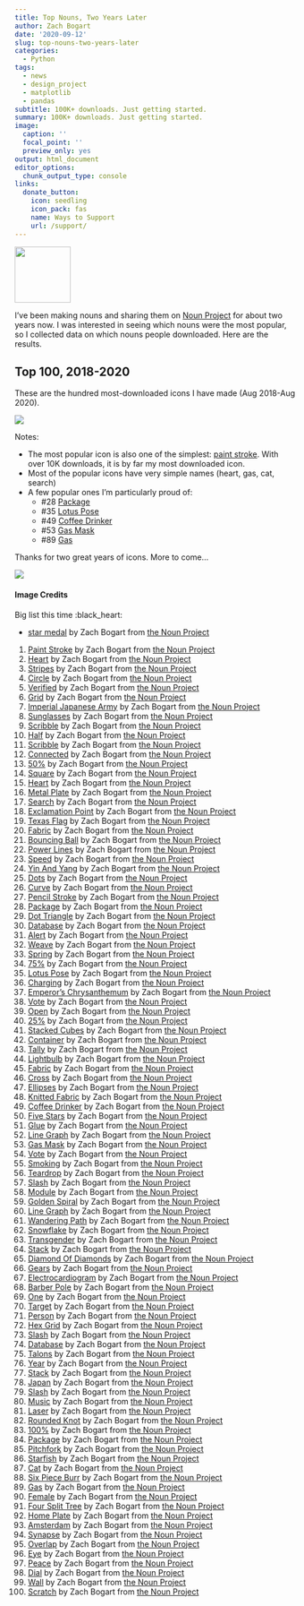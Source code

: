 ```yaml
---
title: Top Nouns, Two Years Later
author: Zach Bogart
date: '2020-09-12'
slug: top-nouns-two-years-later
categories:
  - Python
tags:
  - news
  - design_project
  - matplotlib
  - pandas
subtitle: 100K+ downloads. Just getting started.
summary: 100K+ downloads. Just getting started.
image:
  caption: ''
  focal_point: ''
  preview_only: yes
output: html_document
editor_options:
  chunk_output_type: console
links:
  donate_button:
    icon: seedling
    icon_pack: fas
    name: Ways to Support
    url: /support/
---
```


<!-- Icon Image: Small -->
<img src="featured.png" width="100"/> 

<!--Starting Blurb-->
I've been making nouns and sharing them on [Noun Project](/nouns) for about two years now. I was interested in seeing which nouns were the most popular, so I collected data on which nouns people downloaded. Here are the results.

## Top 100, 2018-2020
These are the hundred most-downloaded icons I have made (Aug 2018-Aug 2020). 

![](hundred01.png)

Notes:

- The most popular icon is also one of the simplest: [paint stroke](https://thenounproject.com/browse/?i=2352019). With over 10K downloads, it is by far my most downloaded icon.
- Most of the popular icons have very simple names (heart, gas, cat, search)
- A few popular ones I'm particularly proud of:
  - #28 [Package](https://thenounproject.com/browse/?i=2082419)
  - #35 [Lotus Pose](https://thenounproject.com/browse/?i=3098225)
  - #49 [Coffee Drinker](https://thenounproject.com/browse/?i=2937161)
  - #53 [Gas Mask](https://thenounproject.com/browse/?i=2664507)
  - #89 [Gas](https://thenounproject.com/browse/?i=1988082)
  
Thanks for two great years of icons. More to come...

![](https://media.giphy.com/media/IoMkSXKHQIDVm/giphy.gif)

<!--Noun Image Credit-->
#### Image Credits
Big list this time :black_heart:

- [star medal](https://thenounproject.com/search/?creator=4129988&q=medal&i=1988208) by Zach Bogart from [the Noun Project](https://thenounproject.com/)

1. [Paint Stroke](https://thenounproject.com/browse/?i=2352019) by Zach Bogart from [the Noun Project](https://thenounproject.com/)
2. [Heart](https://thenounproject.com/browse/?i=2087564) by Zach Bogart from [the Noun Project](https://thenounproject.com/)
3. [Stripes](https://thenounproject.com/browse/?i=2098710) by Zach Bogart from [the Noun Project](https://thenounproject.com/)
4. [Circle](https://thenounproject.com/browse/?i=2052870) by Zach Bogart from [the Noun Project](https://thenounproject.com/)
5. [Verified](https://thenounproject.com/browse/?i=1983696) by Zach Bogart from [the Noun Project](https://thenounproject.com/)
6. [Grid](https://thenounproject.com/browse/?i=2188240) by Zach Bogart from [the Noun Project](https://thenounproject.com/)
7. [Imperial Japanese Army](https://thenounproject.com/browse/?i=2469993) by Zach Bogart from [the Noun Project](https://thenounproject.com/)
8. [Sunglasses](https://thenounproject.com/browse/?i=2188207) by Zach Bogart from [the Noun Project](https://thenounproject.com/)
9. [Scribble](https://thenounproject.com/browse/?i=2539081) by Zach Bogart from [the Noun Project](https://thenounproject.com/)
10. [Half](https://thenounproject.com/browse/?i=2181182) by Zach Bogart from [the Noun Project](https://thenounproject.com/)
11. [Scribble](https://thenounproject.com/browse/?i=2352017) by Zach Bogart from [the Noun Project](https://thenounproject.com/)
12. [Connected](https://thenounproject.com/browse/?i=2486392) by Zach Bogart from [the Noun Project](https://thenounproject.com/)
13. [50%](https://thenounproject.com/browse/?i=2072952) by Zach Bogart from [the Noun Project](https://thenounproject.com/)
14. [Square](https://thenounproject.com/browse/?i=2202242) by Zach Bogart from [the Noun Project](https://thenounproject.com/)
15. [Heart](https://thenounproject.com/browse/?i=2181172) by Zach Bogart from [the Noun Project](https://thenounproject.com/)
16. [Metal Plate](https://thenounproject.com/browse/?i=2066017) by Zach Bogart from [the Noun Project](https://thenounproject.com/)
17. [Search](https://thenounproject.com/browse/?i=1974616) by Zach Bogart from [the Noun Project](https://thenounproject.com/)
18. [Exclamation Point](https://thenounproject.com/browse/?i=2009949) by Zach Bogart from [the Noun Project](https://thenounproject.com/)
19. [Texas Flag](https://thenounproject.com/browse/?i=2810236) by Zach Bogart from [the Noun Project](https://thenounproject.com/)
20. [Fabric](https://thenounproject.com/browse/?i=2068373) by Zach Bogart from [the Noun Project](https://thenounproject.com/)
21. [Bouncing Ball](https://thenounproject.com/browse/?i=2636361) by Zach Bogart from [the Noun Project](https://thenounproject.com/)
22. [Power Lines](https://thenounproject.com/browse/?i=2937151) by Zach Bogart from [the Noun Project](https://thenounproject.com/)
23. [Speed](https://thenounproject.com/browse/?i=2312635) by Zach Bogart from [the Noun Project](https://thenounproject.com/)
24. [Yin And Yang](https://thenounproject.com/browse/?i=1988077) by Zach Bogart from [the Noun Project](https://thenounproject.com/)
25. [Dots](https://thenounproject.com/browse/?i=2098711) by Zach Bogart from [the Noun Project](https://thenounproject.com/)
26. [Curve](https://thenounproject.com/browse/?i=2386664) by Zach Bogart from [the Noun Project](https://thenounproject.com/)
27. [Pencil Stroke](https://thenounproject.com/browse/?i=2352018) by Zach Bogart from [the Noun Project](https://thenounproject.com/)
28. [Package](https://thenounproject.com/browse/?i=2082419) by Zach Bogart from [the Noun Project](https://thenounproject.com/)
29. [Dot Triangle](https://thenounproject.com/browse/?i=3169836) by Zach Bogart from [the Noun Project](https://thenounproject.com/)
30. [Database](https://thenounproject.com/browse/?i=1976604) by Zach Bogart from [the Noun Project](https://thenounproject.com/)
31. [Alert](https://thenounproject.com/browse/?i=2181177) by Zach Bogart from [the Noun Project](https://thenounproject.com/)
32. [Weave](https://thenounproject.com/browse/?i=3169890) by Zach Bogart from [the Noun Project](https://thenounproject.com/)
33. [Spring](https://thenounproject.com/browse/?i=2161668) by Zach Bogart from [the Noun Project](https://thenounproject.com/)
34. [75%](https://thenounproject.com/browse/?i=2072965) by Zach Bogart from [the Noun Project](https://thenounproject.com/)
35. [Lotus Pose](https://thenounproject.com/browse/?i=3098225) by Zach Bogart from [the Noun Project](https://thenounproject.com/)
36. [Charging](https://thenounproject.com/browse/?i=1976054) by Zach Bogart from [the Noun Project](https://thenounproject.com/)
37. [Emperor's Chrysanthemum](https://thenounproject.com/browse/?i=2469996) by Zach Bogart from [the Noun Project](https://thenounproject.com/)
38. [Vote](https://thenounproject.com/browse/?i=2098706) by Zach Bogart from [the Noun Project](https://thenounproject.com/)
39. [Open](https://thenounproject.com/browse/?i=2392341) by Zach Bogart from [the Noun Project](https://thenounproject.com/)
40. [25%](https://thenounproject.com/browse/?i=2072954) by Zach Bogart from [the Noun Project](https://thenounproject.com/)
41. [Stacked Cubes](https://thenounproject.com/browse/?i=2173724) by Zach Bogart from [the Noun Project](https://thenounproject.com/)
42. [Container](https://thenounproject.com/browse/?i=2072335) by Zach Bogart from [the Noun Project](https://thenounproject.com/)
43. [Tally](https://thenounproject.com/browse/?i=2098704) by Zach Bogart from [the Noun Project](https://thenounproject.com/)
44. [Lightbulb](https://thenounproject.com/browse/?i=2000923) by Zach Bogart from [the Noun Project](https://thenounproject.com/)
45. [Fabric](https://thenounproject.com/browse/?i=2068369) by Zach Bogart from [the Noun Project](https://thenounproject.com/)
46. [Cross](https://thenounproject.com/browse/?i=1988078) by Zach Bogart from [the Noun Project](https://thenounproject.com/)
47. [Ellipses](https://thenounproject.com/browse/?i=2042557) by Zach Bogart from [the Noun Project](https://thenounproject.com/)
48. [Knitted Fabric](https://thenounproject.com/browse/?i=3169595) by Zach Bogart from [the Noun Project](https://thenounproject.com/)
49. [Coffee Drinker](https://thenounproject.com/browse/?i=2937161) by Zach Bogart from [the Noun Project](https://thenounproject.com/)
50. [Five Stars](https://thenounproject.com/browse/?i=2188235) by Zach Bogart from [the Noun Project](https://thenounproject.com/)
51. [Glue](https://thenounproject.com/browse/?i=2612225) by Zach Bogart from [the Noun Project](https://thenounproject.com/)
52. [Line Graph](https://thenounproject.com/browse/?i=2196104) by Zach Bogart from [the Noun Project](https://thenounproject.com/)
53. [Gas Mask](https://thenounproject.com/browse/?i=2664507) by Zach Bogart from [the Noun Project](https://thenounproject.com/)
54. [Vote](https://thenounproject.com/browse/?i=2098703) by Zach Bogart from [the Noun Project](https://thenounproject.com/)
55. [Smoking](https://thenounproject.com/browse/?i=1988084) by Zach Bogart from [the Noun Project](https://thenounproject.com/)
56. [Teardrop](https://thenounproject.com/browse/?i=2294437) by Zach Bogart from [the Noun Project](https://thenounproject.com/)
57. [Slash](https://thenounproject.com/browse/?i=1895930) by Zach Bogart from [the Noun Project](https://thenounproject.com/)
58. [Module](https://thenounproject.com/browse/?i=2196098) by Zach Bogart from [the Noun Project](https://thenounproject.com/)
59. [Golden Spiral](https://thenounproject.com/browse/?i=2436979) by Zach Bogart from [the Noun Project](https://thenounproject.com/)
60. [Line Graph](https://thenounproject.com/browse/?i=2196096) by Zach Bogart from [the Noun Project](https://thenounproject.com/)
61. [Wandering Path](https://thenounproject.com/browse/?i=3169538) by Zach Bogart from [the Noun Project](https://thenounproject.com/)
62. [Snowflake](https://thenounproject.com/browse/?i=2202268) by Zach Bogart from [the Noun Project](https://thenounproject.com/)
63. [Transgender](https://thenounproject.com/browse/?i=2431636) by Zach Bogart from [the Noun Project](https://thenounproject.com/)
64. [Stack](https://thenounproject.com/browse/?i=1895927) by Zach Bogart from [the Noun Project](https://thenounproject.com/)
65. [Diamond Of Diamonds](https://thenounproject.com/browse/?i=2006982) by Zach Bogart from [the Noun Project](https://thenounproject.com/)
66. [Gears](https://thenounproject.com/browse/?i=2611445) by Zach Bogart from [the Noun Project](https://thenounproject.com/)
67. [Electrocardiogram](https://thenounproject.com/browse/?i=2971630) by Zach Bogart from [the Noun Project](https://thenounproject.com/)
68. [Barber Pole](https://thenounproject.com/browse/?i=2072340) by Zach Bogart from [the Noun Project](https://thenounproject.com/)
69. [One](https://thenounproject.com/browse/?i=1976079) by Zach Bogart from [the Noun Project](https://thenounproject.com/)
70. [Target](https://thenounproject.com/browse/?i=2094080) by Zach Bogart from [the Noun Project](https://thenounproject.com/)
71. [Person](https://thenounproject.com/browse/?i=2098705) by Zach Bogart from [the Noun Project](https://thenounproject.com/)
72. [Hex Grid](https://thenounproject.com/browse/?i=2176359) by Zach Bogart from [the Noun Project](https://thenounproject.com/)
73. [Slash](https://thenounproject.com/browse/?i=2202257) by Zach Bogart from [the Noun Project](https://thenounproject.com/)
74. [Database](https://thenounproject.com/browse/?i=2085931) by Zach Bogart from [the Noun Project](https://thenounproject.com/)
75. [Talons](https://thenounproject.com/browse/?i=2312649) by Zach Bogart from [the Noun Project](https://thenounproject.com/)
76. [Year](https://thenounproject.com/browse/?i=2612190) by Zach Bogart from [the Noun Project](https://thenounproject.com/)
77. [Stack](https://thenounproject.com/browse/?i=1976608) by Zach Bogart from [the Noun Project](https://thenounproject.com/)
78. [Japan](https://thenounproject.com/browse/?i=2181178) by Zach Bogart from [the Noun Project](https://thenounproject.com/)
79. [Slash](https://thenounproject.com/browse/?i=2312648) by Zach Bogart from [the Noun Project](https://thenounproject.com/)
80. [Music](https://thenounproject.com/browse/?i=3097968) by Zach Bogart from [the Noun Project](https://thenounproject.com/)
81. [Laser](https://thenounproject.com/browse/?i=2072331) by Zach Bogart from [the Noun Project](https://thenounproject.com/)
82. [Rounded Knot](https://thenounproject.com/browse/?i=2294439) by Zach Bogart from [the Noun Project](https://thenounproject.com/)
83. [100%](https://thenounproject.com/browse/?i=2072980) by Zach Bogart from [the Noun Project](https://thenounproject.com/)
84. [Package](https://thenounproject.com/browse/?i=2082418) by Zach Bogart from [the Noun Project](https://thenounproject.com/)
85. [Pitchfork](https://thenounproject.com/browse/?i=2131892) by Zach Bogart from [the Noun Project](https://thenounproject.com/)
86. [Starfish](https://thenounproject.com/browse/?i=1986089) by Zach Bogart from [the Noun Project](https://thenounproject.com/)
87. [Cat](https://thenounproject.com/browse/?i=2072325) by Zach Bogart from [the Noun Project](https://thenounproject.com/)
88. [Six Piece Burr](https://thenounproject.com/browse/?i=2833217) by Zach Bogart from [the Noun Project](https://thenounproject.com/)
89. [Gas](https://thenounproject.com/browse/?i=1988082) by Zach Bogart from [the Noun Project](https://thenounproject.com/)
90. [Female](https://thenounproject.com/browse/?i=2128410) by Zach Bogart from [the Noun Project](https://thenounproject.com/)
91. [Four Split Tree](https://thenounproject.com/browse/?i=2012519) by Zach Bogart from [the Noun Project](https://thenounproject.com/)
92. [Home Plate](https://thenounproject.com/browse/?i=2277825) by Zach Bogart from [the Noun Project](https://thenounproject.com/)
93. [Amsterdam](https://thenounproject.com/browse/?i=2161634) by Zach Bogart from [the Noun Project](https://thenounproject.com/)
94. [Synapse](https://thenounproject.com/browse/?i=2713923) by Zach Bogart from [the Noun Project](https://thenounproject.com/)
95. [Overlap](https://thenounproject.com/browse/?i=2094083) by Zach Bogart from [the Noun Project](https://thenounproject.com/)
96. [Eye](https://thenounproject.com/browse/?i=1894385) by Zach Bogart from [the Noun Project](https://thenounproject.com/)
97. [Peace](https://thenounproject.com/browse/?i=2176345) by Zach Bogart from [the Noun Project](https://thenounproject.com/)
98. [Dial](https://thenounproject.com/browse/?i=2161646) by Zach Bogart from [the Noun Project](https://thenounproject.com/)
99. [Wall](https://thenounproject.com/browse/?i=1984917) by Zach Bogart from [the Noun Project](https://thenounproject.com/)
100. [Scratch](https://thenounproject.com/browse/?i=2488364) by Zach Bogart from [the Noun Project](https://thenounproject.com/)